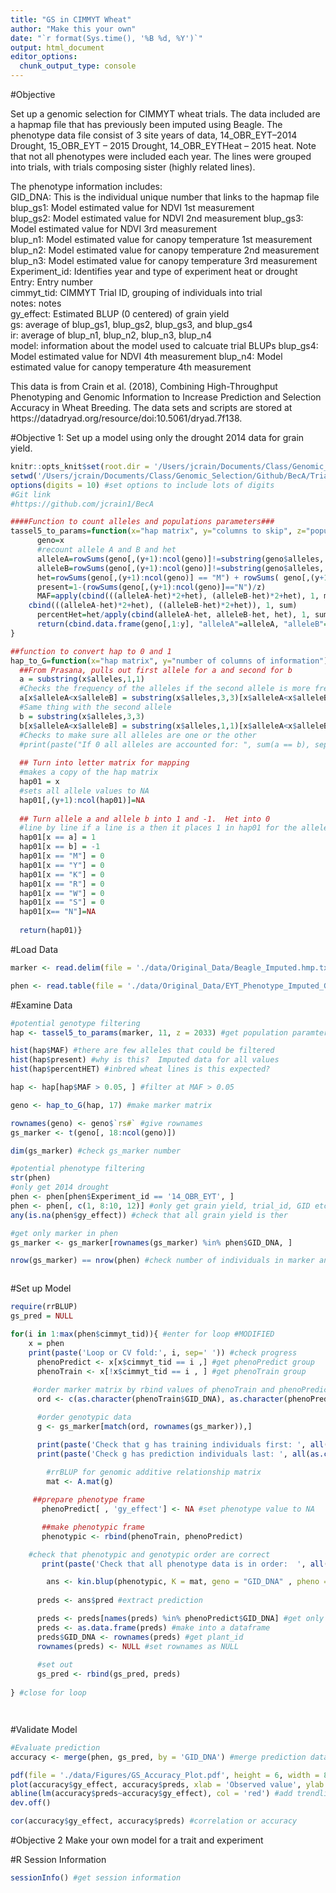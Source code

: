 ```yaml
---
title: "GS in CIMMYT Wheat"
author: "Make this your own"
date: "`r format(Sys.time(), '%B %d, %Y')`"
output: html_document
editor_options: 
  chunk_output_type: console
---
```

#Objective

Set up a genomic selection for CIMMYT wheat trials.  The data included are a hapmap file that has previously been imputed using Beagle.  The phenotype data file consist of 3 site years of data, 14_OBR_EYT--2014 Drought, 15_OBR_EYT -- 2015 Drought, 14_OBR_EYTHeat -- 2015 heat.  Note that not all phenotypes were included each year.  The lines were grouped into trials, with trials composing sister (highly related lines).

The phenotype information includes:  
GID_DNA:  This is the individual unique number that links to the hapmap file
blup_gs1:  Model estimated value for NDVI 1st measurement 	
blup_gs2:	Model estimated value for NDVI 2nd measurement
blup_gs3: Model estimated value for NDVI 3rd measurement	
blup_n1:	Model estimated value for canopy temperature 1st measurement
blup_n2:	Model estimated value for canopy temperature 2nd measurement
blup_n3:	Model estimated value for canopy temperature 3rd measurement
Experiment_id:  Identifies year and type of experiment heat or drought	
Entry:  Entry number	
cimmyt_tid:  CIMMYT Trial ID, grouping of individuals into trial	
notes:  notes	
gy_effect:  Estimated BLUP (0 centered) of grain yield	
gs: average of blup_gs1, blup_gs2, blup_gs3, and blup_gs4	
ir: average of blup_n1, blup_n2, blup_n3, blup_n4	
model: information about the model used to calcuate trial BLUPs	
blup_gs4:	Model estimated value for NDVI 4th measurement
blup_n4: Model estimated value for canopy temperature 4th measurement

This data is from Crain et al. (2018), Combining High-Throughput Phenotyping and
Genomic Information to Increase Prediction and Selection Accuracy in Wheat Breeding.  The data sets and scripts are stored at https://datadryad.org/resource/doi:10.5061/dryad.7f138.

#Objective 1:  Set up a model using only the drought 2014 data for grain yield.

```r
knitr::opts_knit$set(root.dir = '/Users/jcrain/Documents/Class/Genomic_Selection/Github/BecA/Trial_Data/')
setwd('/Users/jcrain/Documents/Class/Genomic_Selection/Github/BecA/Trial_Data/')
options(digits = 10) #set options to include lots of digits
#Git link
#https://github.com/jcrain1/BecA
```

```r
####Function to count alleles and populations parameters###
tassel5_to_params=function(x="hap matrix", y="columns to skip", z="population number"){
      geno=x
      #recount allele A and B and het
      alleleA=rowSums(geno[,(y+1):ncol(geno)]!=substring(geno$alleles, 3, 3) & geno[,(y+1):ncol(geno)]!="N") #only counts what is not allele B and missing.  i.e. counts allele A and various calls for heterozygous
      alleleB=rowSums(geno[,(y+1):ncol(geno)]!=substring(geno$alleles, 1, 1) & geno[,(y+1):ncol(geno)]!="N")
      het=rowSums(geno[,(y+1):ncol(geno)] == "M") + rowSums( geno[,(y+1):ncol(geno)] ==   "R") + rowSums(geno[,(y+1):ncol(geno)] ==  "W") + rowSums(geno[,(y+1):ncol(geno)] ==  "K") + rowSums(geno[,(y+1):ncol(geno)] ==  "S") + rowSums(geno[,(y+1):ncol(geno)] ==  "Y")
      present=1-(rowSums(geno[,(y+1):ncol(geno)]=="N")/z)
      MAF=apply(cbind(((alleleA-het)*2+het), (alleleB-het)*2+het), 1, min)/apply(
    cbind(((alleleA-het)*2+het), ((alleleB-het)*2+het)), 1, sum) 
      percentHet=het/apply(cbind(alleleA-het, alleleB-het, het), 1, sum)
      return(cbind.data.frame(geno[,1:y], "alleleA"=alleleA, "alleleB"=alleleB, "het"=het, "present"= present, "MAF"=MAF, "percentHET"=percentHet, geno[,(y+1):ncol(geno)]))
}

##function to convert hap to 0 and 1
hap_to_G=function(x="hap matrix", y="number of columns of information"){
  ##From Prasana, pulls out first allele for a and second for b
  a = substring(x$alleles,1,1)
  #Checks the frequency of the alleles if the second allele is more frequent it is substitued
  a[x$alleleA<x$alleleB] = substring(x$alleles,3,3)[x$alleleA<x$alleleB]
  #Same thing with the second allele
  b = substring(x$alleles,3,3)
  b[x$alleleA<x$alleleB] = substring(x$alleles,1,1)[x$alleleA<x$alleleB]
  #Checks to make sure all alleles are one or the other
  #print(paste("If 0 all alleles are accounted for: ", sum(a == b), sep=""))
  
  ## Turn into letter matrix for mapping
  #makes a copy of the hap matrix
  hap01 = x
  #sets all allele values to NA
  hap01[,(y+1):ncol(hap01)]=NA
  
  ## Turn allele a and allele b into 1 and -1.  Het into 0
  #line by line if a line is a then it places 1 in hap01 for the allele
  hap01[x == a] = 1
  hap01[x == b] = -1
  hap01[x == "M"] = 0
  hap01[x == "Y"] = 0
  hap01[x == "K"] = 0
  hap01[x == "R"] = 0
  hap01[x == "W"] = 0
  hap01[x == "S"] = 0
  hap01[x== "N"]=NA
  
  return(hap01)}
```

#Load Data

```r
marker <- read.delim(file = './data/Original_Data/Beagle_Imputed.hmp.txt', check.names = FALSE, header = TRUE, stringsAsFactors = FALSE) #load marker data

phen <- read.table(file = './data/Original_Data/EYT_Phenotype_Imputed_GS_Simple.txt', header = TRUE, stringsAsFactors = FALSE) #load phenoytpe data

```

#Examine Data
```r
#potential genotype filtering
hap <- tassel5_to_params(marker, 11, z = 2033) #get population paramters

hist(hap$MAF) #there are few alleles that could be filtered
hist(hap$present) #why is this?  Imputed data for all values
hist(hap$percentHET) #inbred wheat lines is this expected?

hap <- hap[hap$MAF > 0.05, ] #filter at MAF > 0.05

geno <- hap_to_G(hap, 17) #make marker matrix

rownames(geno) <- geno$`rs#` #give rownames
gs_marker <- t(geno[, 18:ncol(geno)])

dim(gs_marker) #check gs_marker number

#potential phenotype filtering
str(phen)
#only get 2014 drought
phen <- phen[phen$Experiment_id == '14_OBR_EYT', ]
phen <- phen[, c(1, 8:10, 12)] #only get grain yield, trial_id, GID etc.  Just easier to work with less mess
any(is.na(phen$gy_effect)) #check that all grain yield is ther

#get only marker in phen
gs_marker <- gs_marker[rownames(gs_marker) %in% phen$GID_DNA, ]

nrow(gs_marker) == nrow(phen) #check number of individuals in marker and phenotype population the same



```

#Set up Model
```r
require(rrBLUP)
gs_pred = NULL

for(i in 1:max(phen$cimmyt_tid)){ #enter for loop #MODIFIED 
    x = phen
    print(paste('Loop or CV fold:', i, sep=' ')) #check progress
      phenoPredict <- x[x$cimmyt_tid == i ,] #get phenoPredict group
      phenoTrain <- x[!x$cimmyt_tid == i , ] #get phenoTrain group
      
     #order marker matrix by rbind values of phenoTrain and phenoPredict
      ord <- c(as.character(phenoTrain$GID_DNA), as.character(phenoPredict$GID_DNA))

      #order genotypic data
      g <- gs_marker[match(ord, rownames(gs_marker)),]

      print(paste('Check that g has training individuals first: ', all(as.character(phenoTrain$GID_DNA) == rownames(g)[1:nrow(phenoTrain)] && !is.null(phenoTrain$GID_DNA)), sep='')) #check
      print(paste('Check g has prediction individuals last: ', all(as.character(phenoPredict$GID_DNA) == rownames(g)[(nrow(g)-nrow(phenoPredict)+1):nrow(g)]  && !is.null(phenoPredict$GID_DNA)) , sep=''))
      
        #rrBLUP for genomic additive relationship matrix
        mat <- A.mat(g)

     ##prepare phenotype frame
       phenoPredict[ , 'gy_effect'] <- NA #set phenotype value to NA

       ##make phenotypic frame
       phenotypic <- rbind(phenoTrain, phenoPredict)

    #check that phenotypic and genotypic order are correct
       print(paste('Check that all phenotype data is in order:  ', all(rownames(g) == phenotypic$GID_DNA && !is.null(phenotypic$GID_DNA)), sep=''))

        ans <- kin.blup(phenotypic, K = mat, geno = "GID_DNA" , pheno ="gy_effect") #run rrBLUP
     
      preds <- ans$pred #extract prediction

      preds <- preds[names(preds) %in% phenoPredict$GID_DNA] #get only predictions
      preds <- as.data.frame(preds) #make into a dataframe
      preds$GID_DNA <- rownames(preds) #get plant_id
      rownames(preds) <- NULL #set rownames as NULL
      
      #set out
      gs_pred <- rbind(gs_pred, preds)
      
} #close for loop




```

#Validate Model
```r
#Evaluate prediction
accuracy <- merge(phen, gs_pred, by = 'GID_DNA') #merge prediction data set and original phenotyep data set

pdf(file = './data/Figures/GS_Accuracy_Plot.pdf', height = 6, width = 8)
plot(accuracy$gy_effect, accuracy$preds, xlab = 'Observed value', ylab = 'Predicted value') #quick graph
abline(lm(accuracy$preds~accuracy$gy_effect), col = 'red') #add trendline
dev.off()

cor(accuracy$gy_effect, accuracy$preds) #correlation or accuracy

```

#Objective 2 Make your own model for a trait and experiment

#R Session Information
```r
sessionInfo() #get session information
```